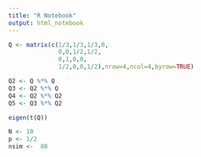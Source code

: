 ```yaml
---
title: "R Notebook"
output: html_notebook
---
```


```r
Q <- matrix(c(1/3,1/3,1/3,0,
              0,0,1/2,1/2,
              0,1,0,0,
              1/2,0,0,1/2),nrow=4,ncol=4,byrow=TRUE)
```


```r
Q2 <- Q %*% Q
Q3 <- Q2 %*% Q
Q4 <- Q2 %*% Q2
Q5 <- Q3 %*% Q2
```

```r
eigen(t(Q))
```

```r
N <- 10
p <- 1/2
nsim <-  80
```


